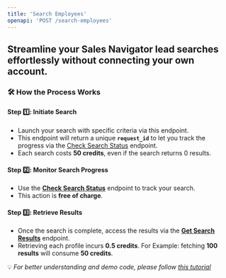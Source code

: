 ```yaml
---
title: 'Search Employees'
openapi: 'POST /search-employees'
---
```


## Streamline your  Sales Navigator lead searches effortlessly without connecting your own account.

### 🛠 How the Process Works
#### **Step 1️⃣: Initiate Search**
- Launch your search with specific criteria via this endpoint.
- This endpoint will return a unique **`request_id`** to let you track the progress via the [Check Search Status](https://fdocs.info/api-reference/endpoint/check-search-status) endpoint.
- Each search costs **50 credits**, even if the search returns 0 results.
#### **Step 2️⃣: Monitor Search Progress**
- Use the [**Check Search Status**](https://fdocs.info/api-reference/endpoint/check-search-status) endpoint to track your search.
- This action is **free of charge**.
#### **Step 3️⃣: Retrieve Results**
- Once the search is complete, access the results via the [**Get Search Results**](https://fdocs.info/api-reference/endpoint/get-search-results) endpoint.
- Retrieving each profile incurs **0.5 credits**. For Example: fetching **100 results** will consume **50 credits**.

💡 *For better understanding and demo code, please follow [this tutorial](https://fdocs.info/tutorial/howto-search-leads)*



